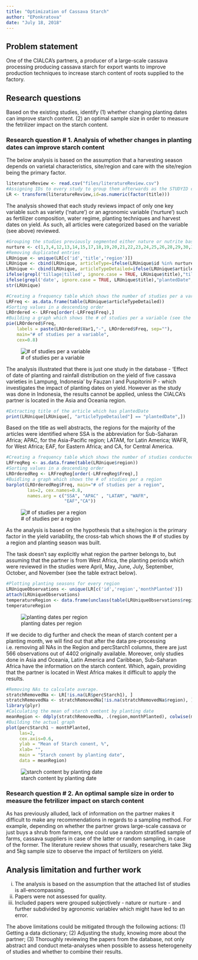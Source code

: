 ```yaml
---
title: "Optimization of Cassava Starch"
author: "EPonkratova"
date: "July 18, 2018"
---
```


## Problem statement
One of the CIALCA's partners, a producer of a large-scale cassava processing producing cassava starch for export wants to improve production techniques to increase starch content of roots supplied to the factory.

## Research questions
Based on the existing studies, identify (1) whether changing planting dates can improve starch content.
(2) an optimal sample size in order to measure the fetrilizer impact on the starch content.

### Research question # 1. Analysis of whether changes in planting dates can improve starch content
The below analysis is based on the assumption that a harvesting season depends on varietal characteristics, site/region and care with the site/region being the primary factor.

```r
literatureReview <- read.csv("files/literatureReview.csv")
#Assigning IDs to every study to group them afterwards as the STUDYID col is not an unique identifier
LR <- transform(literatureReview,id=as.numeric(factor(title)))
```

The analysis showed that each study reviews impact of only one key variable such as variety ('nature') or an agronomic variable ('nurture') such as fertilizer composition, water regime, planting techniques and harvest dates on yield. As such, all articles were categorized based on the variable (see above) reviewed.

```r
#Grouping the studies previously segmented either nature or nutrite based on subjective evaluation i.e. all studies that have the keyword 'overcrop' were assigned to the category 'nature'
nurture <- c(1,3,4,12,13,14,15,17,18,19,20,21,22,23,24,25,26,28,29,30,31,32,33,34,35,38,39,40,41,42,43,50,51,52,53,56,57,59,61,62,63,65,66,67,68,74,75,76,77,78,79,80,81,82,83,84,85,86,87,88,91,93,94,95,96,97,98,99,100,102,103,104,106)
#Removing duplicated entries
LRUnique <- unique(LR[c('id','title','region')])
LRUnique <- cbind(LRUnique, articleType=ifelse(LRUnique$id %in% nurture, "nurture", "nature"))
LRUnique <- cbind(LRUnique, articleTypeDetailed=ifelse(LRUnique$articleType=="nature","nature",ifelse(grepl('water|dry|hydraulic', ignore.case = TRUE, LRUnique$title), "water",                                                 ifelse(grepl('nutrition|potassium|fertilizer|fertilizing|fertilizers|nitrogen|mineral|fertilization|ash|potassium|land|nutrient|soil', ignore.case = TRUE, LRUnique$title),"fertilizer",
ifelse(grepl('tillage|tilled', ignore.case = TRUE, LRUnique$title),"tillage",
ifelse(grepl('date', ignore.case = TRUE, LRUnique$title),"plantedDate","others"))))))
str(LRUnique)
```

```r
#Creating a frequency table which shows the number of studies per a variable
LRFreq <- as.data.frame(table(LRUnique$articleTypeDetailed)) 
#Sorting values in a descending order
LROrdered <- LRFreq[order(-LRFreq$Freq),]
#Building a graph which shows the # of studies per a variable (see the list of variables above)
pie(LROrdered$Freq, 
    labels = paste(LROrdered$Var1,"-", LROrdered$Freq, sep=""), 
    main="# of studies per a variable",
    cex=0.8)    
```
![# of studies per a variable](images/num_studies_per_variable.png)

The analysis illustrated that there is just one study in the database - 'Effect of date of planting and rainfall distribution on the yield of five cassava varieties in Lampung, Indonesia' by Fauzan I and	Puspitorini P - which investigates the impact of planting dates on yield. However as the study was done in Indonesia, the results cannot be applied, unless the CIALCA's partner is located in the Asia and Oceania region.

```r
#Extracting title of the article which has plantedDate
print(LRUnique[LRUnique[, "articleTypeDetailed"] == "plantedDate",])
```

Based on the title as well abstracts, the regions for the majority of the articles were identified where SSA is the abbreviation  for Sub-Saharan Africa; APAC, for the Asia-Pacific region; LATAM, for Latin America; WAFR, for West Africa; EAF, for Eastern Africa; and CA, for Central America.

```r
#Creating a frequency table which shows the number of studies conducted per a region
LRFreqReg <- as.data.frame(table(LRUnique$region)) 
#Sorting values in a descending order
LROrderedReg <- LRFreqReg[order(-LRFreqReg$Freq),]
#Buidling a graph which shows the # of studies per a region
barplot(LROrderedReg$Freq, main="# of studies per a region", 
        las=2, cex.names=0.8,
        names.arg = c("SSA", "APAC" , "LATAM", "WAFR", 
                      "EAF","CA"))
```
![# of studies per a region](images/num_studies_per_region.png)

As the analysis is based on the hypothesis that a site/region is the primary factor in the yield variability, the cross-tab which shows the # of studies by a region and planting season was built. 

The task doesn't say explicitly what region the partner belongs to, but assuming that the partner is from West Africa, the planting periods which were reviewed in the studies were April, May, June, July, September, October, and November (see the table extract below). 

```r
#Plotting planting seasons for every region
LRUniqueObservations <- unique(LR[c('id','region','monthPlanted')])
attach(LRUniqueObservations)
temperatureRegion <- data.frame(unclass(table(LRUniqueObservations$region,LRUniqueObservations$monthPlanted)))
temperatureRegion
```

![planting dates per region](images/planting_dates_per_region.png)

If we decide to dig further and check the mean of starch content per a planting month, we will find out that after the data pre-processing i.e. removing all NAs in the Region and percStarch1 columns, there are just 566 observations out of 4402 originally available. Moreover, only studies done in Asia and Oceania, Latin America and Caribbean, Sub-Saharan Africa have the information on the starch content. Which, again, providing that the partner is located in West Africa makes it difficult to apply the results.

```r
#Removing NAs to calculate average.
stratchRemovedNa <- LR[!is.na(LR$percStarch1), ]
stratchRemovedNa <- stratchRemovedNa[!is.na(stratchRemovedNa$region), ]
library(plyr)
#Calculating the mean of starch content by planting date
meanRegion <- ddply(stratchRemovedNa, .(region,monthPlanted), colwise(mean, .(percStarch1)))
#Building the actual graph
plot(percStarch1 ~ monthPlanted,
     las=2, 
     cex.axis=0.6,     
     ylab = "Mean of Starch conent, %",
     xlab= "",
     main = "Starch conent by planting date",
     data = meanRegion)
```
![starch content by planting date](images/starch_content.png)

### Research question # 2. An optimal sample size in order to measure the fetrilizer impact on starch content
As has previously alluded, lack of information on the partner makes it difficult to make any recommendations in regards to a sampling method. For example, depending on whether the partner grows large-scale cassava or just buys a shrub from farmers, one could use a random stratified sample of farms, cassava suppliers in case of the latter or random sampling, in case of the former. The literature review shows that usually, researchers take 3kg and 5kg sample size to observe the impact of fertilizers on yield. 

## Analysis limitation and further work
(i) The analysis is based on the assumption that the attached list of studies is all-encompassing. 
(ii) Papers were not assessed for quality.
(iii) Included papers were grouped subjectively - nature or nurture - and further subdivided by agronomic variablev which might have led to an error.

The above limitations could be mitigated through the following actions:
(1) Getting a data dictionary;
(2) Adjusting the study, knowing more about the partner;
(3) Thoroughly reviewing the papers from the database, not only abstract and conduct meta-analyses when possible to assess heterogeneity of studies and whether to combine their results.